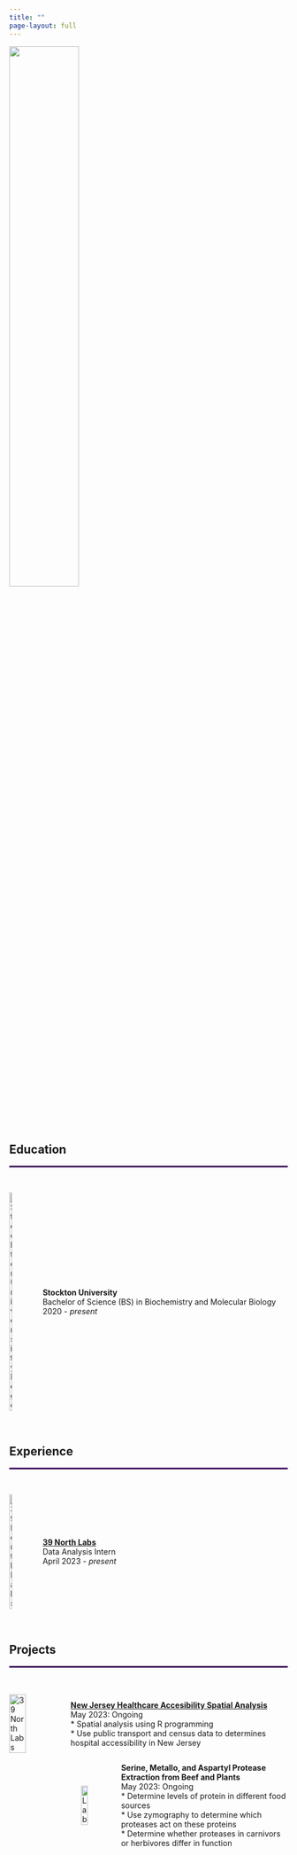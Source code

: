 ```yaml
---
title: ""
page-layout: full
---
```

![](images/Headshot.jpg){width=50%}

## **Education**

::: {style="background-color: #3a0358; height: 3px;"}
:::

&nbsp;

<div style="display: flex; align-items: center;">
  <img src="images/stockton.png" alt="Stockton University Logo" width="10%">
  <div>
<p style="margin-left: 10px;"><strong>Stockton University</strong><br>
 Bachelor of Science (BS) in Biochemistry and Molecular Biology<br>
 2020 - *present*</p>
  </div>
</div>

&nbsp;

## **Experience**

::: {style="background-color: #3a0358; height: 3px;"}
:::

&nbsp;


<div style="display: flex; align-items: center;">
  <img src="images/39n.png" alt="39 North Labs" width="10%">
  <div>
<p style="margin-left: 10px;"><strong>[39 North Labs](39n.io)</strong><br>
 Data Analysis Intern <br>
 April 2023 - *present*</p>
  </div>
</div>

&nbsp;

## **Projects**

::: {style="background-color: #3a0358; height: 3px;"}
:::

&nbsp;


<div style="display: flex; align-items: center;">
  <img src="images/project.png" alt="39 North Labs" width="30%">
  <div>
<p style="margin-left: 10px;"><strong>[New Jersey Healthcare Accesibility Spatial Analysis](https://39n.io/posts/spatial-analysis-nj-healthcare-accessibility/)</strong><br>
 May 2023: Ongoing<br>
 * Spatial analysis using R programming <br>
 * Use public transport and census data to determines hospital accessibility in New Jersey</p></div>
  </div>
</div>



<div style="display: flex; align-items: center;">
  <img src="images/lab.jpeg" alt="Lab" width="20%" style="margin-left: 130px;">
  <div>
<p style="margin-left: 10px;"><strong>Serine, Metallo, and Aspartyl Protease Extraction from Beef and Plants</strong><br>
 May 2023: Ongoing<br>
 * Determine levels of protein in different food sources<br>
 * Use zymography to determine which proteases act on these proteins<br>
 * Determine whether proteases in carnivors or herbivores differ in function</p></div>
  </div>
</div>






